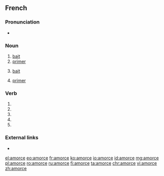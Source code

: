 ==French==
{{wikipedia|lang=fr}}

===Pronunciation===
* {{IPA|/a.mɔʁs/|lang=fr}}

===Noun===
{{fr-noun|f}}

# [[bait]] {{gloss|used to catch fish}}
# [[primer]] {{gloss|substance used to start a fire}}
# {{context|figuratively|lang=fr}} [[bait]]
# {{context|biology|lang=fr}} [[primer]] {{gloss|strand}}

===Verb===
{{fr-verb-form}}

# {{inflection of|amorcer||1|s|pres|ind|lang=fr}}
# {{inflection of|amorcer||3|s|pres|ind|lang=fr}}
# {{inflection of|amorcer||1|s|pres|sub|lang=fr}}
# {{inflection of|amorcer||1|s|pres|sub|lang=fr}}
# {{inflection of|amorcer||2|s|imp|lang=fr}}

===External links===
* {{R:TLFi}}

[[el:amorce]]
[[eo:amorce]]
[[fr:amorce]]
[[ko:amorce]]
[[io:amorce]]
[[id:amorce]]
[[mg:amorce]]
[[pl:amorce]]
[[ro:amorce]]
[[ru:amorce]]
[[fi:amorce]]
[[ta:amorce]]
[[chr:amorce]]
[[vi:amorce]]
[[zh:amorce]]